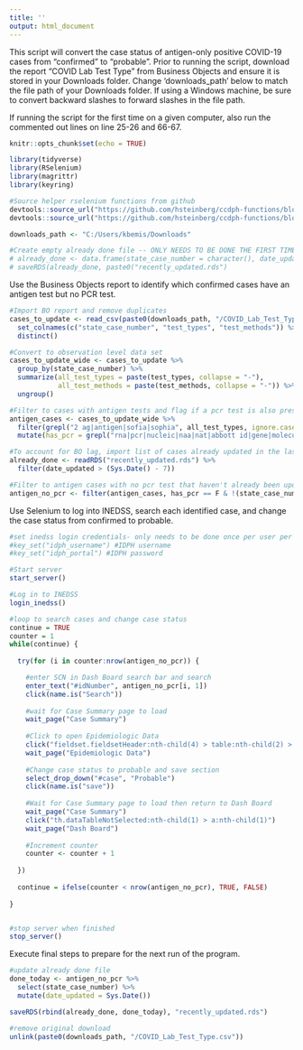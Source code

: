 ```yaml
---
title: ''
output: html_document
---
```


This script will convert the case status of antigen-only positive COVID-19 cases from "confirmed" to "probable". Prior to running the script, download the report "COVID Lab Test Type" from Business Objects and ensure it is stored in your Downloads folder. Change 'downloads_path' below to match the file path of your Downloads folder. If using a Windows machine, be sure to convert backward slashes to forward slashes in the file path.

If running the script for the first time on a given computer, also run the commented out lines on line 25-26 and 66-67.

```r
knitr::opts_chunk$set(echo = TRUE)

library(tidyverse)
library(RSelenium)
library(magrittr)
library(keyring)

#Source helper rselenium functions from github
devtools::source_url("https://github.com/hsteinberg/ccdph-functions/blob/master/general-use-rselenium-functions.R?raw=TRUE")
devtools::source_url("https://github.com/hsteinberg/ccdph-functions/blob/master/inedss-rselenium-functions.R?raw=TRUE")

downloads_path <- "C:/Users/kbemis/Downloads"

#Create empty already done file -- ONLY NEEDS TO BE DONE THE FIRST TIME RUNNING THE SCRIPT ON A COMPUTER
# already_done <- data.frame(state_case_number = character(), date_updated = as.Date(character()), stringsAsFactors = F)
# saveRDS(already_done, paste0("recently_updated.rds")


```

Use the Business Objects report to identify which confirmed cases have an antigen test but no PCR test.

```r

#Import BO report and remove duplicates
cases_to_update <- read_csv(paste0(downloads_path, "/COVID_Lab_Test_Type.csv")) %>%
  set_colnames(c("state_case_number", "test_types", "test_methods")) %>%
  distinct()

#Convert to observation level data set
cases_to_update_wide <- cases_to_update %>%
  group_by(state_case_number) %>%
  summarize(all_test_types = paste(test_types, collapse = "-"),
            all_test_methods = paste(test_methods, collapse = "-")) %>%
  ungroup()

#Filter to cases with antigen tests and flag if a pcr test is also present
antigen_cases <- cases_to_update_wide %>%
  filter(grepl("2 ag|antigen|sofia|sophia", all_test_types, ignore.case = T)) %>%
  mutate(has_pcr = grepl("rna|pcr|nucleic|naa|nat|abbott id|gene|molecular|ORF1ab", all_test_types, ignore.case = T))

#To account for BO lag, import list of cases already updated in the last 7 days
already_done <- readRDS("recently_updated.rds") %>%
  filter(date_updated > (Sys.Date() - 7))

#Filter to antigen cases with no pcr test that haven't already been updated
antigen_no_pcr <- filter(antigen_cases, has_pcr == F & !(state_case_number %in% already_done$state_case_number))


```

Use Selenium to log into INEDSS, search each identified case, and change the case status from confirmed to probable.

```r

#set inedss login credentials- only needs to be done once per user per computer
#key_set("idph_username") #IDPH username
#key_set("idph_portal") #IDPH password

#Start server
start_server()

#Log in to INEDSS
login_inedss()

#loop to search cases and change case status
continue = TRUE
counter = 1
while(continue) {
  
  try(for (i in counter:nrow(antigen_no_pcr)) {

    #enter SCN in Dash Board search bar and search
    enter_text("#idNumber", antigen_no_pcr[i, 1])
    click(name.is("Search"))
  
    #wait for Case Summary page to load
    wait_page("Case Summary")
  
    #Click to open Epidemiologic Data
    click("fieldset.fieldsetHeader:nth-child(4) > table:nth-child(2) > tbody:nth-child(1) > tr:nth-child(3) > td:nth-child(2) > a:nth-child(1)")
    wait_page("Epidemiologic Data")
  
    #Change case status to probable and save section
    select_drop_down("#case", "Probable")
    click(name.is("save"))
  
    #Wait for Case Summary page to load then return to Dash Board
    wait_page("Case Summary")
    click("th.dataTableNotSelected:nth-child(1) > a:nth-child(1)")
    wait_page("Dash Board")
    
    #Increment counter
    counter <- counter + 1
  
  })
  
  continue = ifelse(counter < nrow(antigen_no_pcr), TRUE, FALSE)
  
}


#stop server when finished
stop_server()

```

Execute final steps to prepare for the next run of the program.

```r

#update already done file
done_today <- antigen_no_pcr %>%
  select(state_case_number) %>%
  mutate(date_updated = Sys.Date())

saveRDS(rbind(already_done, done_today), "recently_updated.rds")

#remove original download
unlink(paste0(downloads_path, "/COVID_Lab_Test_Type.csv"))

```

